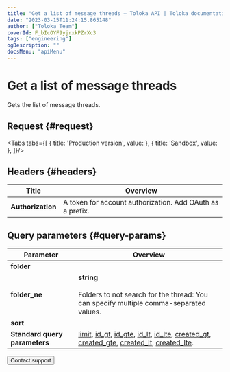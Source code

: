 ```yaml
---
title: "Get a list of message threads — Toloka API | Toloka documentation"
date: "2023-03-15T11:24:15.865148"
author: ["Toloka Team"]
coverId: F_bIcOYF9yjrxkPZrXc3
tags: ["engineering"]
ogDescription: ""
docsMenu: "apiMenu"
---
```



# Get a list of message threads

<Announce/>

Gets the list of message threads.

## Request {#request}

<Tabs tabs={[
  { title: 'Production version', value: <GetChainListList1/> },
  { title: 'Sandbox', value: <GetChainListList2/> },
]}/>

## Headers {#headers}

Title | Overview
----- | -----
**Authorization** | A token for account authorization. Add OAuth as a prefix.

## Query parameters {#query-params}

<QueryParams/>

Parameter | Overview
----- | -----
**folder** | <GetChainListTable1/>
**folder_ne** | **string**<br/><br/>Folders to not search for the thread: You can specify multiple comma-separated values.
**sort** | <GetChainListTable2/>
**Standard query parameters** | [limit](/docs/api/standard-query-parameters#limit), [id_gt](/docs/api/standard-query-parameters#id_gt), [id_gte](/docs/api/standard-query-parameters#id_gte), [id_lt](/docs/api/standard-query-parameters#id_lt), [id_lte](/docs/api/standard-query-parameters#id_lte), [created_gt](/docs/api/standard-query-parameters#created_gt), [created_gte](/docs/api/standard-query-parameters#created_gte), [created_lt](/docs/api/standard-query-parameters#created_lt), [created_lte](/docs/api/standard-query-parameters#created_lte).

<Button themeColor="light" view="default" size="l" type="link" url="/docs/guide/troubleshooting/support?form-source=api-get-chain-list">Contact support</Button>
